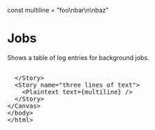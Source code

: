 const multiline = "foo\nbar\n\nbaz"

<Meta
  title="components/Utils/Plaintext"
  component={Plaintext}
/>

# Jobs

Shows a table of log entries for background jobs.

<Canvas>
  <Story name="empty">
    <Plaintext text={" "} />
  </Story>
  <Story name="three lines of text">
    <Plaintext text={multiline} />
  </Story>
</Canvas>